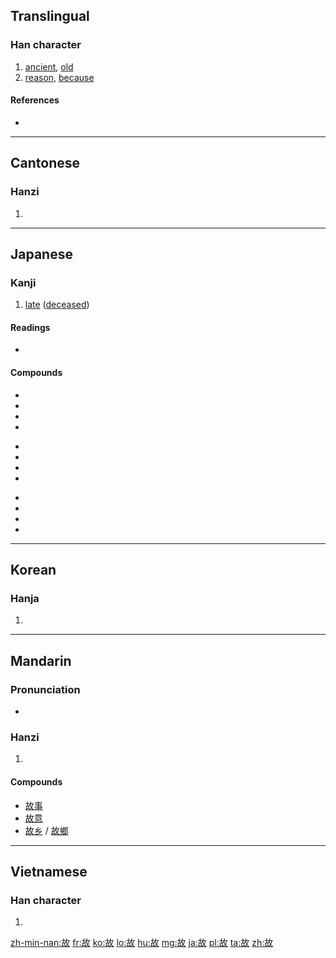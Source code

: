 ==Translingual==
{{stroke order}}
===Han character===
{{Han char|rn=66|rad=攴|as=05|sn=9|four=4864<sub>0</sub>|canj=十口人大 (JROK)|ids=⿰[[古]][[攵]]}}

# [[ancient]], [[old]]
# [[reason]], [[because]]

====References====
* {{Han ref|kx=0469.250|dkj=13161|dj=0820.050|hdz=21453.050|uh=6545|ud=25925|bh=AC47|bd=44103}}

----

==Cantonese==

===Hanzi===
{{yue-hanzi|jyut=gu3|y=gu3}}

# {{defn|lang=yue|sort=攴05}}

----

==Japanese==

===Kanji===
{{ja-kanji|grade=5|rs=攴05}}

# [[dead|late]] ([[deceased]])

====Readings====
* {{ja-readings|goon=[[く]] (ku) {{non-joyo-reading}}|kanon=[[こ]] (ko)|kun=[[ゆえ]] (yue), [[こと]] (koto), [[ことさらに]] (kotosarani)}}

====Compounds====
{{top3}}
*{{l|ja|sc=Jpan|故意|tr=こい, koi}}
*{{l|ja|sc=Jpan|故人|tr=こじん, kojin}}
*{{l|ja|sc=Jpan|故事|tr=こじ, koji}}
*{{l|ja|sc=Jpan|温故知新|tr=おんこちしん, onkochishin}}
{{mid3}}
*{{l|ja|sc=Jpan|故事成語|tr=こじせいご, kojiseigo}}
*{{l|ja|sc=Jpan|故意犯|tr=こいはん, koihan}}
*{{l|ja|sc=Jpan|物故|tr=ぶっこ, bukko}}
*{{l|ja|sc=Jpan|病故|tr=びょうこ, byōko}}
{{mid3}}
*{{l|ja|sc=Jpan|吐故納新|tr=とこのうしん, tokonōshin}}
*{{l|ja|sc=Jpan|故障|tr=こしょう, koshō}}
*{{l|ja|sc=Jpan|故郷|tr=こきょう, kokyō}}
*{{l|ja|sc=Jpan|縁故|tr=えんこ, enko}}
{{bottom}}
----

==Korean==

===Hanja===
{{ko-hanja|hangeul=고|eumhun=|rv=go|mr=ko|y=ko}}

# {{defn|lang=ko|sort=攴05}}

----

==Mandarin==

===Pronunciation===
* {{audio|Zh-gù.ogg|Audio|lang=cmn}}

===Hanzi===
{{cmn-hanzi|pin=[[gù]] ([[gu4]]), [[gǔ]] ([[gu3]])|wg=ku<sup>4</sup>, ku<sup>3</sup>}}

# {{defn|lang=cmn|sort=攴05}}

====Compounds====
* [[故事]]
* [[故意]]
* [[故乡]] / [[故鄉]]

----

==Vietnamese==

===Han character===
{{vi-hantu|[[cố]], [[cớ]]|rs=攴05}}

# {{defn|lang=vi|sort=攴05}}

[[zh-min-nan:故]]
[[fr:故]]
[[ko:故]]
[[lo:故]]
[[hu:故]]
[[mg:故]]
[[ja:故]]
[[pl:故]]
[[ta:故]]
[[zh:故]]